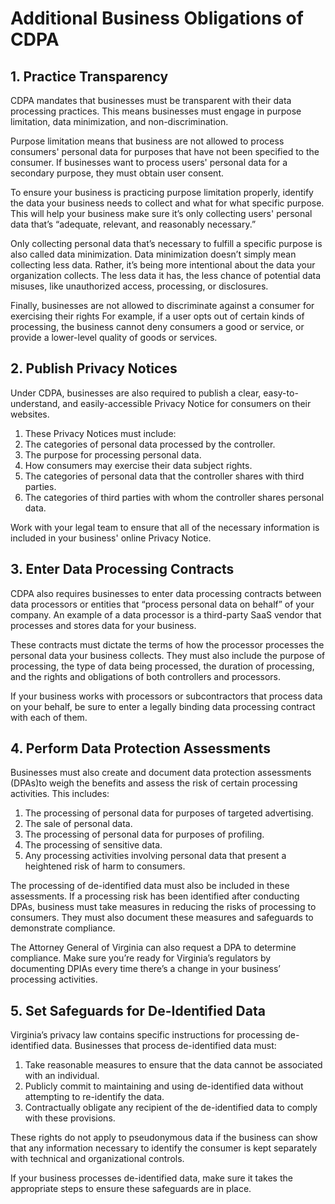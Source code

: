 # Additional Business Obligations of CDPA

## 1. Practice Transparency

CDPA mandates that businesses must be transparent with their data processing practices. This means businesses must engage in purpose limitation, data minimization, and non-discrimination. 

Purpose limitation means that business are not allowed to process consumers' personal data for purposes that have not been specified to the consumer. If businesses want to process users' personal data for a secondary purpose, they must obtain user consent.  

To ensure your business is practicing purpose limitation properly, identify the data your business needs to collect and what for what specific purpose. This will help your business make sure it’s only collecting users' personal data that’s “adequate, relevant, and reasonably necessary.”

Only collecting personal data that’s necessary to fulfill a specific purpose is also called data minimization. Data minimization doesn’t simply mean collecting less data. Rather, it’s being more intentional about the data your organization collects. The less data it has, the less chance of potential data misuses, like unauthorized access, processing, or disclosures. 

Finally, businesses are not allowed to discriminate against a consumer for exercising their rights  For example, if a user opts out of certain kinds of processing, the business cannot deny consumers a good or service, or provide a lower-level quality of goods or services. 

## 2. Publish Privacy Notices

Under CDPA, businesses are also required to publish a clear, easy-to-understand, and easily-accessible Privacy Notice for consumers on their websites.

1. These Privacy Notices must include: 
2. The categories of personal data processed by the controller.
3. The purpose for processing personal data.
4. How consumers may exercise their data subject rights.
5. The categories of personal data that the controller shares with third parties.
6. The categories of third parties with whom the controller shares personal data.

Work with your legal team to ensure that all of the necessary information is included in your business' online Privacy Notice.

## 3. Enter Data Processing Contracts 

CDPA also requires businesses to enter data processing contracts between data processors or entities that “process personal data on behalf” of your company. An example of a data processor is a third-party SaaS vendor that processes and stores data for your business. 

These contracts must dictate the terms of how the processor processes the personal data your business collects. They must also include the purpose of processing, the type of data being processed, the duration of processing, and the rights and obligations of both controllers and processors. 

If your business works with processors or subcontractors that process data on your behalf, be sure to enter a legally binding data processing contract with each of them.

## 4. Perform Data Protection Assessments

Businesses must also create and document data protection assessments (DPAs)to weigh the benefits and assess the risk of certain processing activities. This includes:

1. The processing of personal data for purposes of targeted advertising.
2. The sale of personal data.
3. The processing of personal data for purposes of profiling.
4. The processing of sensitive data.
5. Any processing activities involving personal data that present a heightened risk of harm to consumers.

The processing of de-identified data must also be included in these assessments. If a processing risk has been identified after conducting DPAs, business must take measures in reducing the risks of processing to consumers. They must also document these measures and safeguards to demonstrate compliance. 

The Attorney General of Virginia can also request a DPA to determine compliance. Make sure you’re ready for Virginia’s regulators by documenting DPIAs every time there’s a change in your business’ processing activities.

## 5. Set Safeguards for De-Identified Data

Virginia’s privacy law contains specific instructions for processing de-identified data. Businesses that process de-identified data must:

1. Take reasonable measures to ensure that the data cannot be associated with an individual.
2. Publicly commit to maintaining and using de-identified data without attempting to re-identify the data.
3. Contractually obligate any recipient of the de-identified data to comply with these provisions. 

These rights do not apply to pseudonymous data if the business can show that any information necessary to identify the consumer is kept separately with technical and organizational controls.

If your business processes de-identified data, make sure it takes the appropriate steps to ensure these safeguards are in place.
